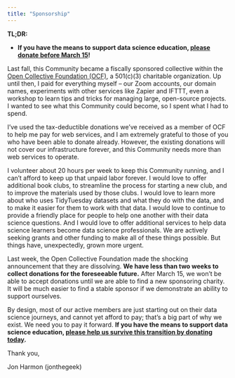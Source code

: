 ```yaml
---
title: "Sponsorship"
---
```


**TL;DR:**

-   **If you have the means to support data science education, [please donate before March 15](https://r4ds.io/donate)!**

Last fall, this Community became a fiscally sponsored collective within the [Open Collective Foundation (OCF)](https://opencollective.foundation/), a 501(c)(3) charitable organization. 
Up until then, I paid for everything myself – our Zoom accounts, our domain names, experiments with other services like Zapier and IFTTT, even a workshop to learn tips and tricks for managing large, open-source projects. 
I wanted to see what this Community could become, so I spent what I had to spend.

I've used the tax-deductible donations we've received as a member of OCF to help me pay for web services, and I am extremely grateful to those of you who have been able to donate already. 
However, the existing donations will not cover our infrastructure forever, and this Community needs more than web services to operate.

I volunteer about 20 hours per week to keep this Community running, and I can't afford to keep up that unpaid labor forever. 
I would love to offer additional book clubs, to streamline the process for starting a new club, and to improve the materials used by those clubs. 
I would love to learn more about who uses TidyTuesday datasets and what they do with the data, and to make it easier for them to work with that data. 
I would love to continue to provide a friendly place for people to help one another with their data science questions. 
And I would love to offer additional services to help data science learners become data science professionals. 
We are actively seeking grants and other funding to make all of these things possible. 
But things have, unexpectedly, grown more urgent.

Last week, the Open Collective Foundation made the shocking announcement that they are dissolving. 
**We have less than two weeks to collect donations for the foreseeable future.** 
After March 15, we won't be able to accept donations until we are able to find a new sponsoring charity. 
It will be much easier to find a stable sponsor if we demonstrate an ability to support ourselves.

By design, most of our active members are just starting out on their data science journeys, and cannot yet afford to pay; that's a big part of why we exist. 
We need you to pay it forward. 
**If you have the means to support data science education, [please help us survive this transition by donating today](https://r4ds.io/donate).**

Thank you,

Jon Harmon (jonthegeek)
